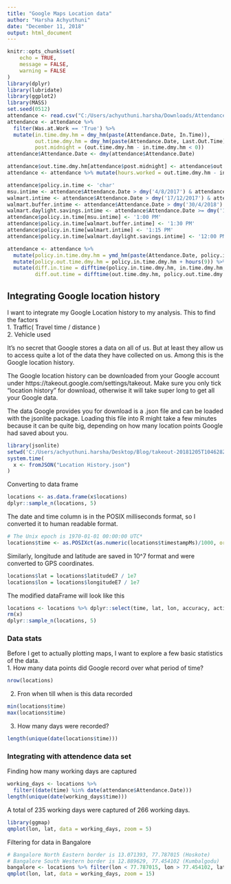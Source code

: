```yaml
---
title: "Google Maps Location data"
author: "Harsha Achyuthuni"
date: "December 11, 2018"
output: html_document
---
```


```r
knitr::opts_chunk$set(
	echo = TRUE,
	message = FALSE,
	warning = FALSE
)
library(dplyr)
library(lubridate)
library(ggplot2)
library(MASS)
set.seed(0512)
attendance <- read.csv("C:/Users/achyuthuni.harsha/Downloads/Attendance_Detail_29_11.csv")
attendance <- attendance %>% 
  filter(Was.at.Work == 'True') %>% 
  mutate(in.time.dmy.hm = dmy_hm(paste(Attendance.Date, In.Time)),
         out.time.dmy.hm = dmy_hm(paste(Attendance.Date, Last.Out.Time)),
         post.midnight = (out.time.dmy.hm - in.time.dmy.hm < 0))
attendance$Attendance.Date <- dmy(attendance$Attendance.Date)

attendance$out.time.dmy.hm[attendance$post.midnight] <- attendance$out.time.dmy.hm[attendance$post.midnight] + days(1)
attendance <- attendance %>% mutate(hours.worked = out.time.dmy.hm - in.time.dmy.hm)

attendance$policy.in.time <- 'char'
msu.intime <- attendance$Attendance.Date > dmy('4/8/2017') & attendance$Attendance.Date <= dmy('17/12/2017')
walmart.intime <- attendance$Attendance.Date > dmy('17/12/2017') & attendance$Attendance.Date <= dmy('30/4/2018')
walmart.buffer.intime <- attendance$Attendance.Date > dmy('30/4/2018') & attendance$Attendance.Date <= dmy('8/6/2018')
walmart.daylight.savings.intime <- attendance$Attendance.Date >= dmy('11/6/2018')
attendance$policy.in.time[msu.intime] <- '1:00 PM'
attendance$policy.in.time[walmart.buffer.intime] <- '1:30 PM'
attendance$policy.in.time[walmart.intime] <- '1:15 PM'
attendance$policy.in.time[walmart.daylight.savings.intime] <- '12:00 PM'

attendance <- attendance %>% 
  mutate(policy.in.time.dmy.hm = ymd_hm(paste(Attendance.Date, policy.in.time))) %>% 
  mutate(policy.out.time.dmy.hm = policy.in.time.dmy.hm + hours(9)) %>% 
  mutate(diff.in.time = difftime(policy.in.time.dmy.hm, in.time.dmy.hm, units = 'mins'),
         diff.out.time = difftime(out.time.dmy.hm, policy.out.time.dmy.hm, units = 'mins'))
```

## Integrating Google location history

I want to integrate my Google Location history to my analysis. This to find the factors  
1. Traffic( Travel time / distance )  
2. Vehicle used

It's no secret that Google stores a data on all of us. But at least they allow us to access quite a lot of the data they have collected on us. Among this is the Google location history.  

The Google location history can be downloaded from your Google account under https://takeout.google.com/settings/takeout. Make sure you only tick "location history" for download, otherwise it will take super long to get all your Google data.  

The data Google provides you for download is a .json file and can be loaded with the jsonlite package. Loading this file into R might take a few minutes because it can be quite big, depending on how many location points Google had saved about you.  


```r
library(jsonlite)
setwd('C:/Users/achyuthuni.harsha/Desktop/Blog/takeout-20181205T104628Z-001/Takeout/Location History')
system.time(
  x <- fromJSON("Location History.json")
)
```

Converting to data frame  
```r
locations <- as.data.frame(x$locations)
dplyr::sample_n(locations, 5)
```

The date and time column is in the POSIX milliseconds format, so I converted it to human readable format.  

```r
# The Unix epoch is 1970-01-01 00:00:00 UTC*
locations$time <- as.POSIXct(as.numeric(locations$timestampMs)/1000, origin = "1970-01-01")
```

Similarly, longitude and latitude are saved in 10^7 format and were converted to GPS coordinates.
```r
locations$lat = locations$latitudeE7 / 1e7
locations$lon = locations$longitudeE7 / 1e7
```

The modified dataFrame will look like this
```r
locations <- locations %>% dplyr::select(time, lat, lon, accuracy, activity)
rm(x)
dplyr::sample_n(locations, 5)
```

### Data stats

Before I get to actually plotting maps, I want to explore a few basic statistics of the data.  
1. How many data points did Google record over what period of time?  
```r
nrow(locations)
```

2. Fron when till when is this data recorded  
```r
min(locations$time)
max(locations$time)
```

3. How many days were recorded?
```r
length(unique(date(locations$time)))
```

### Integrating with attendence data set

Finding how many working days are captured
```r
working_days <- locations %>% 
  filter((date(time) %in% date(attendance$Attendance.Date)))
length(unique(date(working_days$time)))
```

A total of 235 working days were captured of 266 working days.  
```r
library(ggmap)
qmplot(lon, lat, data = working_days, zoom = 5)
```

Filtering for data in Bangalore
```r
# Bangalore North Eastern border is 13.071393, 77.787015 (Hoskote)
# Bangalore South Western border is 12.889629, 77.454102 (Kumbalgodu)
bangalore <- locations %>% filter(lon < 77.787015, lon > 77.454102, lat < 13.071393,lat > 12.889629 )
qmplot(lon, lat, data = working_days, zoom = 15)
```


